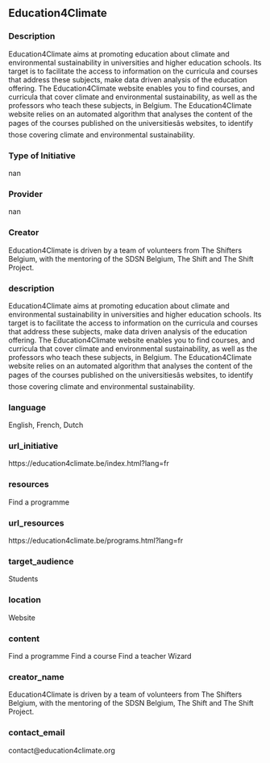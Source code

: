 ## Education4Climate
### Description

Education4Climate aims at promoting education about climate and environmental sustainability in universities and higher education schools. Its target is to facilitate the access to information on the curricula and courses that address these subjects, make data driven analysis of the education offering. The Education4Climate website enables you to find courses, and curricula that cover climate and environmental sustainability, as well as the professors who teach these subjects, in Belgium. The Education4Climate website relies on an automated algorithm that analyses the content of the pages of the courses published on the universitiesâs websites, to identify those covering climate and environmental sustainability.

### Type of Initiative

nan

### Provider

nan

### Creator

Education4Climate is driven by a team of volunteers from The Shifters Belgium, with the mentoring of the SDSN Belgium, The Shift and The Shift Project.

### description

Education4Climate aims at promoting education about climate and environmental sustainability in universities and higher education schools. Its target is to facilitate the access to information on the curricula and courses that address these subjects, make data driven analysis of the education offering. The Education4Climate website enables you to find courses, and curricula that cover climate and environmental sustainability, as well as the professors who teach these subjects, in Belgium. The Education4Climate website relies on an automated algorithm that analyses the content of the pages of the courses published on the universitiesâs websites, to identify those covering climate and environmental sustainability.

### language

English, French, Dutch

### url_initiative

https://education4climate.be/index.html?lang=fr

### resources

Find a programme

### url_resources

https://education4climate.be/programs.html?lang=fr

### target_audience

Students

### location

Website

### content

Find a programme
Find a course
Find a teacher
Wizard

### creator_name

Education4Climate is driven by a team of volunteers from The Shifters Belgium, with the mentoring of the SDSN Belgium, The Shift and The Shift Project.

### contact_email

contact@education4climate.org

